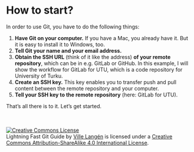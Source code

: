 
# How to start?

In order to use Git, you have to do the following things:

1. **Have Git on your computer.** If you have a Mac, you already have it. But it is easy to install it to Windows, too.
2. **Tell Git your name and your email address.**
3. **Obtain the SSH URL** (think of it like the address) **of your remote repository**, which can be in e.g. GitLab or GitHub. In this example, I will show the workflow for GitLab for UTU, which is a code repository for University of Turku.
4. **Create an SSH key.** This key enables you to transfer push and pull content between the remote repository and your computer.
5. **Tell your SSH key to the remote repository** (here: GitLab for UTU).

That's all there is to it. Let's get started.


<br>
<br>
<a rel="license" href="http://creativecommons.org/licenses/by-sa/4.0/"><img alt="Creative Commons License" style="border-width:0" src="https://i.creativecommons.org/l/by-sa/4.0/88x31.png" /></a><br /><span xmlns:dct="http://purl.org/dc/terms/" property="dct:title">Lightning Fast Git Guide</span> by <a xmlns:cc="http://creativecommons.org/ns#" href="https://vldesign.kapsi.fi/git-guide" property="cc:attributionName" rel="cc:attributionURL">Ville Langén</a> is licensed under a <a rel="license" href="http://creativecommons.org/licenses/by-sa/4.0/">Creative Commons Attribution-ShareAlike 4.0 International License</a>.
